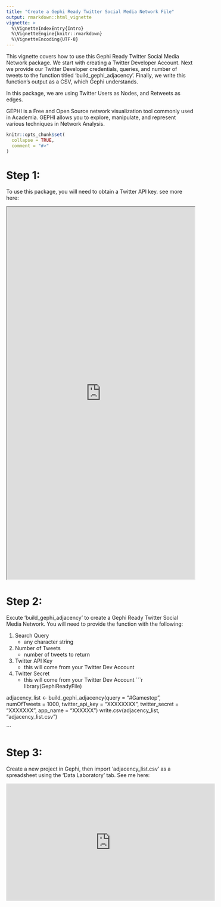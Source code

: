 ```yaml
---
title: "Create a Gephi Ready Twitter Social Media Network File"
output: rmarkdown::html_vignette
vignette: >
  %\VignetteIndexEntry{Intro}
  %\VignetteEngine{knitr::rmarkdown}
  %\VignetteEncoding{UTF-8}
---
```


This vignette covers how to use this Gephi Ready Twitter Social Media Network package. We start with creating a Twitter Developer Account. Next we provide our Twitter Developer credentials, queries, and number of tweets to the function titled 'build_gephi_adjacency'. Finally, we write this function's output as a CSV, which Gephi understands. 

In this package, we are using Twitter Users as Nodes, and Retweets as edges. 

GEPHI is a Free and Open Source network visualization tool commonly used in Academia. GEPHI allows you to explore, manipulate, and represent various techniques in Network Analysis. 

```r
knitr::opts_chunk$set(
  collapse = TRUE,
  comment = "#>"
)
```


# Step 1:
To use this package, you will need to obtain a Twitter API key. 
see more here: 

<iframe width='100%' height='1000px' src='https://cran.r-project.org/web/packages/rtweet/vignettes/auth.html' >
  <p>Your browser does not support iframes</p>
</iframe>


# Step 2:
Excute 'build_gephi_adjacency' to create a Gephi Ready Twitter Social Media Network. You will need to provide the function with the following:
 
1. Search Query
    + any character string
2. Number of Tweets
    + number of tweets to return
3. Twitter API Key
    + this will come from your Twitter Dev Account
4. Twitter Secret
    + this will come from your Twitter Dev Account
```r
library(GephiReadyFile)

adjacency_list <- build_gephi_adjacency(query = "#Gamestop", numOfTweets = 1000, 
                                        twitter_api_key = "XXXXXXXX", 
                                        twitter_secret =  "XXXXXXX", app_name = "XXXXXX")
write.csv(adjacency_list, "adjacency_list.csv")

```

# Step 3:
Create a new project in Gephi, then import 'adjacency_list.csv' as a spreadsheet using the 'Data Laboratory' tab. See me here:

<iframe width="560" height="315" src="https://www.youtube.com/embed/9UaHPniudAc" title="YouTube video player" frameborder="0" allow="accelerometer; autoplay; clipboard-write; encrypted-media; gyroscope; picture-in-picture" allowfullscreen></iframe>
